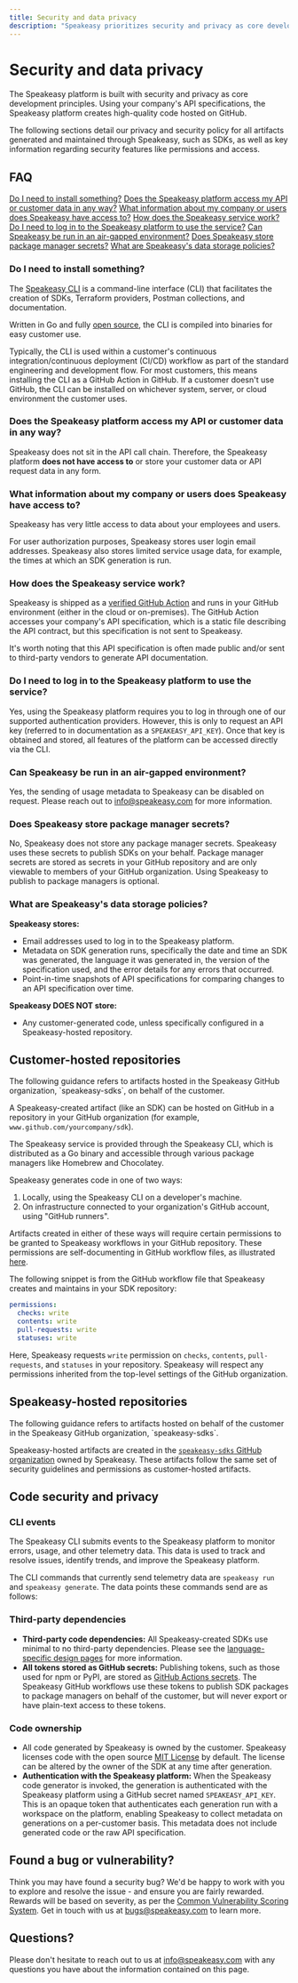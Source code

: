 ```yaml
---
title: Security and data privacy
description: "Speakeasy prioritizes security and privacy as core development principles."
---
```



# Security and data privacy

The Speakeasy platform is built with security and privacy as core development principles. Using your company's API specifications, the Speakeasy platform creates high-quality code hosted on GitHub.

The following sections detail our privacy and security policy for all artifacts generated and maintained through Speakeasy, such as SDKs, as well as key information regarding security features like permissions and access.

## FAQ

[Do I need to install something?](#do-i-need-to-install-something)
[Does the Speakeasy platform access my API or customer data in any way?](#does-the-speakeasy-platform-access-my-api-or-customer-data-in-any-way)
[What information about my company or users does Speakeasy have access to?](#what-information-about-my-company-or-users-does-speakeasy-have-access-to)
[How does the Speakeasy service work?](#how-does-the-speakeasy-service-work)
[Do I need to log in to the Speakeasy platform to use the service?](#do-i-need-to-log-in-to-the-speakeasy-platform-to-use-the-service)
[Can Speakeasy be run in an air-gapped environment?](#can-speakeasy-be-run-in-an-air-gapped-environment)
[Does Speakeasy store package manager secrets?](#does-speakeasy-store-package-manager-secrets)
[What are Speakeasy's data storage policies?](#what-are-speakeasy-s-data-storage-policies)

### Do I need to install something?

The [Speakeasy CLI](https://github.com/speakeasy-api/speakeasy) is a command-line interface (CLI) that facilitates the creation of SDKs, Terraform providers, Postman collections, and documentation.

Written in Go and fully [open source](https://opensource.org), the CLI is compiled into binaries for easy customer use.

Typically, the CLI is used within a customer's continuous integration/continuous deployment (CI/CD) workflow as part of the standard engineering and development flow. For most customers, this means installing the CLI as a GitHub Action in GitHub. If a customer doesn't use GitHub, the CLI can be installed on whichever system, server, or cloud environment the customer uses.

### Does the Speakeasy platform access my API or customer data in any way?

Speakeasy does not sit in the API call chain. Therefore, the Speakeasy platform **does not have access to** or store your customer data or API request data in any form.

### What information about my company or users does Speakeasy have access to?

Speakeasy has very little access to data about your employees and users.

For user authorization purposes, Speakeasy stores user login email addresses. Speakeasy also stores limited service usage data, for example, the times at which an SDK generation is run.

### How does the Speakeasy service work?

Speakeasy is shipped as a [verified GitHub Action](https://github.com/marketplace/actions/speakeasy-sdk-workflow-runner-action) and runs in your GitHub environment (either in the cloud or on-premises). The GitHub Action accesses your company's API specification, which is a static file describing the API contract, but this specification is not sent to Speakeasy.

It's worth noting that this API specification is often made public and/or sent to third-party vendors to generate API documentation.

### Do I need to log in to the Speakeasy platform to use the service?

Yes, using the Speakeasy platform requires you to log in through one of our supported authentication providers. However, this is only to request an API key (referred to in documentation as a `SPEAKEASY_API_KEY`). Once that key is obtained and stored, all features of the platform can be accessed directly via the CLI.

### Can Speakeasy be run in an air-gapped environment?

Yes, the sending of usage metadata to Speakeasy can be disabled on request. Please reach out to [info@speakeasy.com](mailto:info@speakeasy.com) for more information.

### Does Speakeasy store package manager secrets?

No, Speakeasy does not store any package manager secrets. Speakeasy uses these secrets to publish SDKs on your behalf. Package manager secrets are stored as secrets in your GitHub repository and are only viewable to members of your GitHub organization. Using Speakeasy to publish to package managers is optional.

### What are Speakeasy's data storage policies?

**Speakeasy stores:**
* Email addresses used to log in to the Speakeasy platform.
* Metadata on SDK generation runs, specifically the date and time an SDK was generated, the language it was generated in, the version of the specification used, and the error details for any errors that occurred.
* Point-in-time snapshots of API specifications for comparing changes to an API specification over time.

**Speakeasy DOES NOT store:**
* Any customer-generated code, unless specifically configured in a Speakeasy-hosted repository.

## Customer-hosted repositories

<Callout title="Note" type="info">
  The following guidance refers to artifacts hosted in the Speakeasy GitHub organization, `speakeasy-sdks`, on behalf of the
  customer.
</Callout>

A Speakeasy-created artifact (like an SDK) can be hosted on GitHub in a repository in your GitHub organization (for example, `www.github.com/yourcompany/sdk`).

The Speakeasy service is provided through the Speakeasy CLI, which is distributed as a Go binary and accessible through various package managers like Homebrew and Chocolatey.

Speakeasy generates code in one of two ways:

1. Locally, using the Speakeasy CLI on a developer's machine.
2. On infrastructure connected to your organization's GitHub account, using "GitHub runners".

Artifacts created in either of these ways will require certain permissions to be granted to Speakeasy workflows in your GitHub repository. These permissions are self-documenting in GitHub workflow files, as illustrated [here](https://github.com/speakeasy-sdks/template-sdk/blob/main/.github/workflows/speakeasy_sdk_generation.yml).

The following snippet is from the GitHub workflow file that Speakeasy creates and maintains in your SDK repository:

```yaml
permissions:
  checks: write
  contents: write
  pull-requests: write
  statuses: write
```

Here, Speakeasy requests `write` permission on `checks`, `contents`, `pull-requests`, and `statuses` in your repository. Speakeasy will respect any permissions inherited from the top-level settings of the GitHub organization.

## Speakeasy-hosted repositories

<Callout title="Note" type="info">
  The following guidance refers to artifacts hosted on behalf of the
  customer in the Speakeasy GitHub organization, `speakeasy-sdks`.
</Callout>

Speakeasy-hosted artifacts are created in the [`speakeasy-sdks` GitHub organization](https://github.com/speakeasy-sdks) owned by Speakeasy. These artifacts follow the same set of security guidelines and permissions as customer-hosted artifacts.

## Code security and privacy

### CLI events

The Speakeasy CLI submits events to the Speakeasy platform to monitor errors, usage, and other telemetry data. This data is used to track and resolve issues, identify trends, and improve the Speakeasy platform.

The CLI commands that currently send telemetry data are `speakeasy run` and `speakeasy generate`. The data points these commands send are as follows:

<Table
  data={[
    { dataPoint: "`CustomerID`", description: "A unique string identifying a specific customer account" },
    { dataPoint: "`WorkspaceID`", description: "A unique string identifying a specific customer workspace" },
    { dataPoint: "`Language`", description: "The name of the target language, for example, `go`, `python`, or `typescript`" },
    { dataPoint: "`Template`", description: "The name of the template folder to use for the target, for example, `go`, `typescriptv2`, or `javav2`" },
    { dataPoint: "`RunLocation`", description: "Whether the generation was run in a terminal (`cli`) or GitHub Action (`action`)" },
    { dataPoint: "`GenVersion`", description: "The specific generator version used" },
    { dataPoint: "`CLIVersion`", description: "The specific CLI version used" },
    { dataPoint: "`FeatureTracking`", description: "A list of features the generator does or does not use" },
    { dataPoint: "`ConfigTracking`", description: "A list of configuration values the generator uses" },
    { dataPoint: "`GenIgnoreUsed`", description: "Whether a generation action used a `.genignore` file (read more in the [`.genignore` docs](/docs/customize/code/monkey-patching#mark-files-with-genignore))" }
  ]}
  columns={[
    { key: "dataPoint", header: "Data point" },
    { key: "description", header: "Description" }
  ]}
/>

### Third-party dependencies

- **Third-party code dependencies:** All Speakeasy-created SDKs use minimal to no third-party dependencies. Please see the [language-specific design pages](/docs/languages/philosophy) for more information.
- **All tokens stored as GitHub secrets:** Publishing tokens, such as those used for npm or PyPI, are stored as [GitHub Actions secrets](https://docs.github.com/en/rest/actions/secrets). The Speakeasy GitHub workflows use these tokens to publish SDK packages to package managers on behalf of the customer, but will never export or have plain-text access to these tokens.

### Code ownership

- All code generated by Speakeasy is owned by the customer. Speakeasy licenses code with the open source [MIT License](https://opensource.org/license/mit/) by default. The license can be altered by the owner of the SDK at any time after generation.
- **Authentication with the Speakeasy platform:** When the Speakeasy code generator is invoked, the generation is authenticated with the Speakeasy platform using a GitHub secret named `SPEAKEASY_API_KEY`. This is an opaque token that authenticates each generation run with a workspace on the platform, enabling Speakeasy to collect metadata on generations on a per-customer basis. This metadata does not include generated code or the raw API specification.

## Found a bug or vulnerability?

Think you may have found a security bug? We'd be happy to work with you to explore and resolve the issue - and ensure you are fairly rewarded. Rewards will be based on severity, as per the [Common Vulnerability Scoring System](https://docs.hackerone.com/hackers/severity.html?). Get in touch with us at [bugs@speakeasy.com](mailto:bugs@speakeasy.com) to learn more.

## Questions?

Please don't hesitate to reach out to us at [info@speakeasy.com](mailto:info@speakeasy.com) with any questions you have about the information contained on this page.
